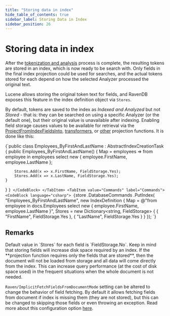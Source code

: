 ```yaml
---
title: "Storing data in index"
hide_table_of_contents: true
sidebar_label: Storing Data in Index
sidebar_position: 26
---
```



# Storing data in index

After the [tokenization and analysis](../indexes/using-analyzers.mdx) process is complete, the resulting tokens are stored in an index, which is now ready to be search with. Only fields in the final index projection could be used for searches, and the actual tokens stored for each depend on how the selected Analyzer processed the original text.

Lucene allows storing the original token text for fields, and RavenDB exposes this feature in the index definition object via `Stores`.

By default, tokens are saved to the index as _Indexed and Analyzed_ but not _Stored_ - that is: they can be searched on using a specific Analyzer (or the default one), but their original value is unavailable after indexing. Enabling field storage causes values to be available for retrieval via the [ProjectFromIndexFieldsInto](../client-api/session/querying/how-to-perform-projection.mdx#projectfromindexfieldsinto), [transformers](../transformers/what-are-transformers.mdx), or [other](../client-api/session/querying/how-to-perform-projection.mdx) projection functions. It is done like this:

<Tabs groupId='languageSyntax'>
<TabItem value="AbstractIndexCreationTask" label="AbstractIndexCreationTask">
<CodeBlock language="csharp">
{`public class Employees_ByFirstAndLastName : AbstractIndexCreationTask<Employee>
{
	public Employees_ByFirstAndLastName()
	{
		Map = employees => from employee in employees
					select new
					{
						employee.FirstName,
						employee.LastName
					};

		Stores.Add(x => x.FirstName, FieldStorage.Yes);
		Stores.Add(x => x.LastName, FieldStorage.Yes);
	}
}
`}
</CodeBlock>
</TabItem>
<TabItem value="Commands" label="Commands">
<CodeBlock language="csharp">
{`store
	.DatabaseCommands
	.PutIndex(
		"Employees_ByFirstAndLastName",
		new IndexDefinition
		{
			Map = @"from employee in docs.Employees
					select new
					{
						employee.FirstName,
						employee.LastName
					}",
			Stores = new Dictionary<string, FieldStorage>
			{
				{ "FirstName", FieldStorage.Yes }, 
				{ "LastName", FieldStorage.Yes }
			}
		});
`}
</CodeBlock>
</TabItem>
</Tabs>

## Remarks

<Admonition type="info" title="Info">
Default value in `Stores` for each field is `FieldStorage.No`. Keep in mind that storing fields will increase disk space required by an index.
</Admonition>

<Admonition type="info" title="Info" id="info" href="#info">
If the **projection function requires only the fields that are stored**, then the document will not be loaded from storage and all data will come directly from the index. This can increase query performance (at the cost of disk space used) in the frequent situations when the whole document is not needed.

`Raven/ImplicitFetchFieldsFromDocumentMode` setting can be altered to change the behavior of field fetching. By default it allows fetching fields from document if index is missing them (they are not stored), but this can be changed to skipping those fields or even throwing an exception. Read more about this configuration option [here](../server/configuration/configuration-options.mdx#index-settings).
</Admonition>

